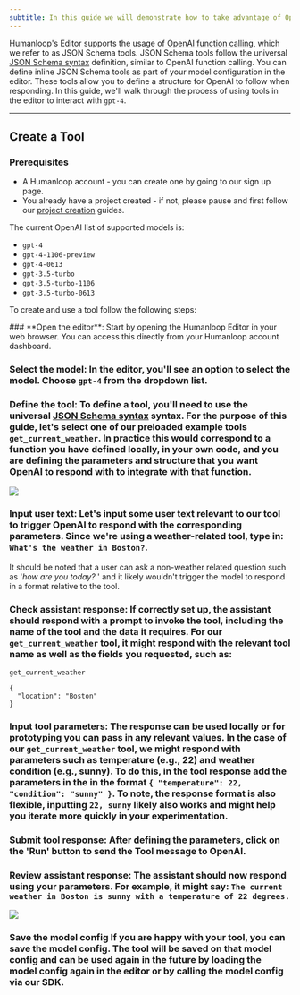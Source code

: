 ```yaml
---
subtitle: In this guide we will demonstrate how to take advantage of OpenAI function calling in our Editor.
---
```

Humanloop's Editor supports the usage of [OpenAI function calling](https://platform.openai.com/docs/guides/function-calling/function-calling), which we refer to as JSON Schema tools. JSON Schema tools follow the universal [JSON Schema syntax](https://json-schema.org/) definition, similar to OpenAI function calling. You can define inline JSON Schema tools as part of your model configuration in the editor. These tools allow you to define a structure for OpenAI to follow when responding. In this guide, we'll walk through the process of using tools in the editor to interact with `gpt-4`.

***

## Create a Tool

### Prerequisites

- A Humanloop account - you can create one by going to our sign up page.
- You already have a project created - if not, please pause and first follow our [project creation](../create-project/from-playground) guides.

<Info title="Models supporting OpenAI Functions"> 
The current OpenAI list of supported models is:

- `gpt-4`
- `gpt-4-1106-preview`
- `gpt-4-0613`
- `gpt-3.5-turbo`
- `gpt-3.5-turbo-1106`
- `gpt-3.5-turbo-0613`
</Info>

To create and use a tool follow the following steps:

<Steps>
### **Open the editor**: Start by opening the Humanloop Editor in your web browser. You can access this directly from your Humanloop account dashboard.

### **Select the model**: In the editor, you'll see an option to select the model. Choose `gpt-4` from the dropdown list. 

### **Define the tool**: To define a tool, you'll need to use the universal [JSON Schema syntax](https://json-schema.org/) syntax. For the purpose of this guide, let's select one of our preloaded example tools `get_current_weather`. In practice this would correspond to a function you have defined locally, in your own code, and you are defining the parameters and structure that you want OpenAI to respond with to integrate with that function. 

<img src="../../../assets/images/d556ba7-image.png" />

### **Input user text**: Let's input some user text relevant to our tool to trigger OpenAI to respond with the corresponding parameters. Since we're using a weather-related tool, type in: `What's the weather in Boston?`.  

<Tip title="Function calling responds relative to the user input">

It should be noted that a user can ask a non-weather related question such as '_how are you today?_ '  and it likely wouldn't trigger the model to respond in a format relative to the tool.
</Tip>

### **Check assistant response**: If correctly set up, the assistant should respond with a prompt to invoke the tool, including the name of the tool and the data it requires. For our `get_current_weather` tool, it might respond with the relevant tool name as well as the fields you requested, such as:

```
get_current_weather

{   
  "location": "Boston"  
}
```

### **Input tool parameters**: The response can be used locally or for prototyping you can pass in any relevant values. In the case of our `get_current_weather` tool, we might respond with parameters such as temperature (e.g., 22) and weather condition (e.g., sunny). To do this, in the tool response add the parameters in the in the format `{ "temperature": 22, "condition": "sunny" }`. To note, the response format is also flexible, inputting `22, sunny` likely also works and might help you iterate more quickly in your experimentation. 

### **Submit tool response**: After defining the parameters, click on the 'Run' button to send the Tool message to OpenAI.

### **Review assistant response**: The assistant should now respond using your parameters. For example, it might say: `The current weather in Boston is sunny with a temperature of 22 degrees.`

<img src="../../../assets/images/19c0604-image.png" />

### **Save the model config** If you are happy with your tool, you can save the model config. The tool will be saved on that model config and can be used again in the future by loading the model config again in the editor or by calling the model config via our SDK.
</Steps>